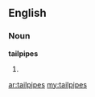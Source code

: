 ==English==

===Noun===
'''tailpipes'''

# {{plural of|[[tailpipe]]}}

[[ar:tailpipes]]
[[my:tailpipes]]